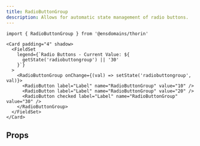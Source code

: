 ```yaml
---
title: RadioButtonGroup
description: Allows for automatic state management of radio buttons.
---
```


```tsx
import { RadioButtonGroup } from '@ensdomains/thorin'
```

```tsx live=true
<Card padding="4" shadow>
  <FieldSet
    legend={`Radio Buttons - Current Value: ${
      getState('radiobuttongroup') || '30'
    }`}
  >
    <RadioButtonGroup onChange={(val) => setState('radiobuttongroup', val)}>
      <RadioButton label="Label" name="RadioButtonGroup" value="10" />
      <RadioButton label="Label" name="RadioButtonGroup" value="20" />
      <RadioButton checked label="Label" name="RadioButtonGroup" value="30" />
    </RadioButtonGroup>
  </FieldSet>
</Card>
```

## Props

<PropsTable sourceLink={sourceLink} types={types} />
